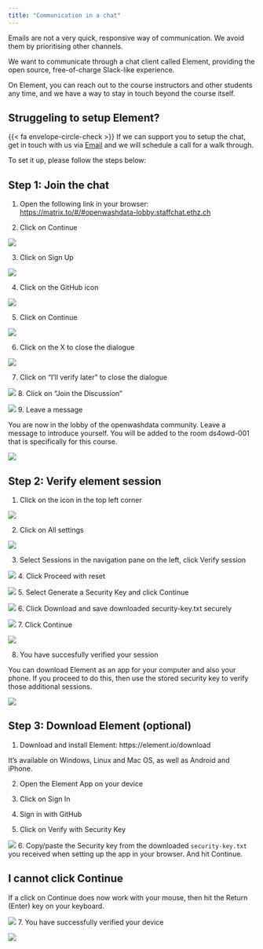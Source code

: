 ```yaml
---
title: "Communication in a chat"
---
```


Emails are not a very quick, responsive way of communication. We avoid them by prioritising other channels.

We want to communicate through a chat client called Element, providing the open source, free-of-charge Slack-like experience.

On Element, you can reach out to the course instructors and other students any time, and we have a way to stay in touch beyond the course itself. 

::: {.callout-tip}
## Struggeling to setup Element?
{{< fa envelope-circle-check >}} If we can support you to setup the chat, get in touch with us via <a href="mailto:ghe@mavt.ethz.ch?subject=ds4owd support: element" target="_blank">Email</a> and we will schedule a call for a walk through. 
:::

To set it up, please follow the steps below:

## Step 1: Join the chat

1. Open the following link in your browser: <https://matrix.to/#/#openwashdata-lobby:staffchat.ethz.ch>

2. Click on [Continue]{.highlight-peach}

![](images/setup-element-01.png)

3. Click on [Sign Up]{.highlight-peach}

![](images/setup-element-02.png)

4. Click on the [GitHub icon]{.highlight-peach}

![](images/setup-element-03.png)

5. Click on [Continue]{.highlight-peach}

![](images/setup-element-04.png)

6. Click on the [X]{.highlight-peach} to close the dialogue

![](images/setup-element-05.png)

7. Click on ["I'll verify later"]{.highlight-peach} to close the dialogue

![](images/setup-element-06.png)
8. Click on ["Join the Discussion"]{.highlight-peach}

![](images/setup-element-07.png)
9. Leave a message

You are now in the lobby of the openwashdata community. [Leave a message]{.highlight-peach} to introduce yourself. You will be added to the room ds4owd-001 that is specifically for this course.

![](images/setup-element-08.png)

## Step 2: Verify element session

1. Click on the icon in the [top left corner]{.highlight-peach}

![](images/verify-element-session-01.png)

2. Click on [All settings]{.highlight-peach}

![](images/verify-element-session-02.png)

3. Select Sessions in the navigation pane on the left, click Verify session

![](images/verify-element-session-03.png)
4. Click [Proceed with reset]{.highlight-peach}

![](images/verify-element-session-04.png)
5. Select Generate a Security Key and click [Continue]{.highlight-peach}

![](images/verify-element-session-05.png)
6. Click [Download]{.highlight-peach} and save downloaded security-key.txt securely

![](images/verify-element-session-06.png)
7. Click [Continue]{.highlight-peach}

![](images/verify-element-session-07.png)

8. You have succesfully verified your session

You can download Element as an app for your computer and also your phone. If you proceed to do this, then use the stored security key to verify those additional sessions.

![](images/verify-element-session-08.png)

## Step 3: Download Element (optional)

1. Download and install Element: https://element.io/download

It’s available on Windows, Linux and Mac OS, as well as Android and iPhone.

2. Open the Element App on your device

3. Click on Sign In

4. Sign in with GitHub

5. Click on [Verify with Security Key]{.highlight-peach}

![](images/verify-element-app-session-01.png)
6. Copy/paste the Security key from the downloaded `security-key.txt` you received when setting up the app in your browser. And hit Continue.

::: {.callout-warning collapse="false"}
## I cannot click Continue

If a click on Continue does now work with your mouse, then hit the Return (Enter) key on your keyboard.

:::

![](images/verify-element-app-session-02.png)
7. You have successfully verified your device

![](images/verify-element-app-session-03.png)
